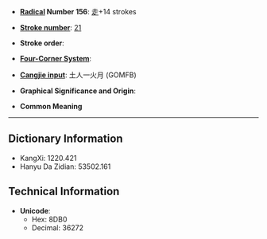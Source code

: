* '''[[Wiktionary:Chinese radical index| Radical]] Number 156''': [[Wiktionary:Chinese radical index 走|走]]+14 strokes

* '''[[Wiktionary:Chinese total strokes index|Stroke number]]''': [[Wiktionary:Chinese total strokes index 21|21]]

* '''Stroke order''': 

* '''[[Wiktionary:Chinese four corner index|Four-Corner System]]''': 

* '''[[Wiktionary:Chinese Cangjie index|Cangjie input]]''': 土人一火月 (GOMFB)

* '''Graphical Significance and Origin''': 

* '''Common Meaning'''

----

== Dictionary Information ==

* KangXi: 1220.421
* Hanyu Da Zidian: 53502.161

== Technical Information ==

* '''Unicode''':
** Hex: 8DB0
** Decimal: 36272